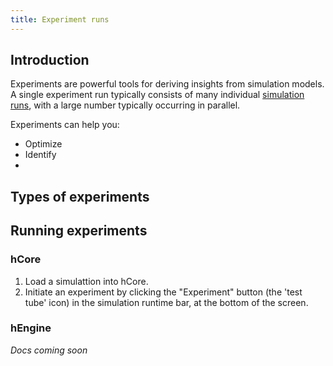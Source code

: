 ```yaml
---
title: Experiment runs
---
```


## Introduction

Experiments are powerful tools for deriving insights from simulation models. A single experiment run typically consists of many individual [simulation runs](/docs/simulations/run/simulation), with a large number typically occurring in parallel.

Experiments can help you:

- Optimize
- Identify
- 

## Types of experiments

## Running experiments

### hCore

1. Load a simulattion into hCore.
1. Initiate an experiment by clicking the "Experiment" button (the 'test tube' icon) in the simulation runtime bar, at the bottom of the screen.

### hEngine

_Docs coming soon_

